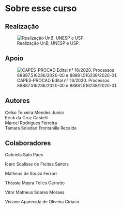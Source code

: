 # Sobre esse curso {.unnumbered}

## Realização

![Realização UnB, UNESP e USP.](realizacai.png){fig-align="center"}

## Apoio

![CAPES-PROCAD Edital n° 16/2020. Processos 88887.516236/2020-00 e 88881.516238/2020-01.](logo-aplicacao-horizontal-fundo-claro.jpg){fig-align="center"}

## Autores

Celso Teixeira Mendes Junior\
Erick da Cruz Castelli\
Marcel Rodrigues Ferreira\
Tamara Soledad Frontanilla Recalde

## Colaboradores

Gabriela Sato Paes

Ícaro Scalisse de Freitas Santos

Matheus de Souza Ferrari

Thássia Mayra Telles Carratto

Vítor Matheus Soares Moraes

Viviane Aparecida de Oliveira Ciriaco
